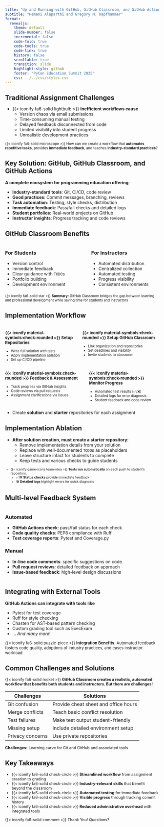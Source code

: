```yaml
---
title: "Up and Running with GitHub, GitHub Classroom, and GitHub Actions"
subtitle: "Hemani Alaparthi and Gregory M. Kapfhammer"
format: 
  revealjs:
    theme: default
    slide-number: false
    incremental: false
    code-fold: true
    code-tools: true
    code-link: true
    history: false
    scrollable: true
    transition: slide
    highlight-style: github
    footer: "PyCon Education Summit 2025"
    css: ../../css/styles.css
---
```


## Traditional Assignment Challenges

::: {.fragment style="margin-top: -0.15em"}

- {{< iconify fa6-solid lightbulb >}} **Inefficient workflows cause**
  - Version chaos via email submissions
  - Time-consuming manual testing
  - Delayed feedback disconnected from code
  - Limited visibility into student progress
  - Unrealistic development practices

:::

::: {.fragment .fade .boxed-content style="margin-top: 0.25em; font-size: 0.825em;"}

{{< iconify fa6-solid microscope >}} How can we create a workflow that
**automates repetitive tasks**, provides **immediate feedback**, and teaches
**industry-standard practices**?

:::

## Key Solution: GitHub, GitHub Classroom, and GitHub Actions

**A complete ecosystem for programming education offering**:

::: incremental

- **Industry-standard tools**: Git, CI/CD, code review
- **Good practices**: Commit messages, branching, reviews
- **Task automation**: Testing, style checks, distribution
- **Immediate feedback**: Pass/fail checks and detailed logs
- **Student portfolios**: Real-world projects on GitHub
- **Instructor insights**: Progress tracking and code reviews

:::

## GitHub Classroom Benefits

:::: {.columns}

::: {.column width="48%"}

### For Students

- Version control
- Immediate feedback
- Clear guidance with `TODO`s
- Portfolio building
- Development environment

:::

::: {.column width="4%"}

:::

::: {.column width="48%"}

### For Instructors

- Automated distribution
- Centralized collection
- Automated testing
- Progress visibility
- Consistent environments

:::

::::

::: {.fragment .fade .boxed-content style="margin-top: -0.2em; font-size: 0.8em;"}

{{< iconify fa6-solid star >}} **Summary:** GitHub Classroom bridges the gap
between learning and professional development while saving time for
students and instructors

:::

## Implementation Workflow

:::: {.columns}

::: {.column style="font-size: 0.8em;"}

### {{< iconify material-symbols:check-rounded >}} **Setup Repositories**  
- Write full solution with tests  
- Apply implementation ablation  
- Set up CI/CD pipeline  

:::

::: {.column style="font-size: 0.8em;"}

### {{< iconify material-symbols:check-rounded >}} **Setup GitHub Classroom**  

- Link organization and repositories  
- Set deadlines and visibility  
- Invite students to classroom

:::

::::

:::: {.columns}

::: {.column style="font-size: 0.8em;"}

### {{< iconify material-symbols:check-rounded >}} **Feedback & Assessment**  
- Track progress via GitHub insights  
- Code reviews via pull requests  
- Assignment clarifications via issues  

:::

::: {.column style="font-size: 0.8em;"}

### {{< iconify material-symbols:check-rounded >}} **Monitor Progress**  
- Automated test results (✅/❌)  
- Detailed logs for error diagnosis  
- Student feedback and code review  

:::

::::

::: fragment

- Create **solution** and **starter** repositories for each assignment

:::

## Implementation Ablation

- **After solution creation, must create a starter repository**:
  - Remove implementation details from your solution
  - Replace with well-documented `TODO`s as placeholders
  - Leave structure intact for students to complete
  - Keep tests and various checks to guide students

::: {.fragment .boxed-content style="font-size: 0.75em;"}

- {{< iconify game-icons team-idea >}} **Tests run automatically** on each push
to student's repository:
  - ✅/❌ **Status checks** provide immediate feedback
  - 🛠️ **Detailed logs** highlight errors for quick diagnosis

:::

## Multi-level Feedback System

:::: {.columns}

::: {.column width="100%"}

::: {.fragment}
### Automated
:::

::: {.fragment}

- **GitHub Actions check**: pass/fail status for each check
- **Code quality checks**: PEP8 compliance with Ruff
- **Test coverage reports**: Pytest and Coverage.py

:::

::: {.fragment}
### Manual
:::

::: {.fragment}

- **In-line code comments**: specific suggestions on code
- **Pull request reviews**: detailed feedback on approach
- **Issue-based feedback**: high-level design discussions

:::

:::

::::

## Integrating with External Tools

**GitHub Actions can integrate with tools like**

- Pytest for test coverage
- Ruff for style checking
- Chasten for AST-based pattern checking
- Custom grading tool such as ExecExam
- ... *And many more*!

::: {.fragment .fade style="margin-top: 0.5em; font-size: 0.925em;"}

{{< iconify fa6-solid puzzle-piece >}} **Integration Benefits**: Automated
feedback fosters code quality, adoptions of industry practices, and eases
instructor workload

:::

## Common Challenges and Solutions

::: {.fragment .fade style="margin-top: 0.25em; font-size: 0.9em;"}

{{< iconify fa6-solid rocket >}} **GitHub Classroom creates a realistic,
automated workflow that benefits both students and instructors. But there are
challenges!**

:::

::: {.fragment .fade style="margin-top: 0.5em; font-size: 0.8em; margin-bottom: 0.3em;"}

| Challenges | Solutions |
|-----------|----------|
| Git confusion | Provide cheat sheet and office hours |
| Merge conflicts | Teach basic conflict resolution |
| Test failures | Make test output student-friendly |
| Missing setup | Include detailed environment setup |
| Privacy concerns | Use private repositories |

:::

::: {.fragment .fade .boxed-content style="margin-top: 0.4em; font-size: 0.9em;"}

**Challenges:** Learning curve for Git and GitHub and associated tools

:::

## Key Takeaways

::: {.fragment style="font-size: 0.9em;"}

- {{< iconify fa6-solid check-circle >}} **Streamlined workflow** from assignment creation to grading
- {{< iconify fa6-solid check-circle >}} **Industry-relevant skills** that benefit beyond the classroom
- {{< iconify fa6-solid check-circle >}} **Automated testing** for immediate feedback
- {{< iconify fa6-solid check-circle >}} **Visible progress** through tracking commit history
- {{< iconify fa6-solid check-circle >}} **Reduced administrative overhead** with integrated tools

:::

::: {.fragment .fade .boxed-content style="margin-top: 0.5em; font-size: 0.9em;"}

{{< iconify fa6-solid comment >}} Thank You! Questions?
:::
